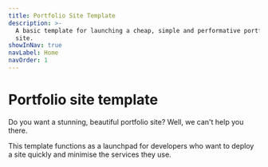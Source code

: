 ```yaml
---
title: Portfolio Site Template
description: >-
  A basic template for launching a cheap, simple and performative portfolio
  site.
showInNav: true
navLabel: Home
navOrder: 1
---
```


# Portfolio site template

Do you want a stunning, beautiful portfolio site? Well, we can't help you there.

This template functions as a launchpad for developers who want to deploy a site quickly and minimise the services they use.
